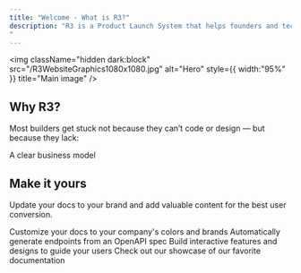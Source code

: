 ```yaml
---
title: "Welcome - What is R3?"
description: "R3 is a Product Launch System that helps founders and technical builders move from idea to revenue with structured sprints, intelligent prompts, and agent-based augmentation. Whether you're starting from a blank page or a basic prototype, R3 gives you the business design, execution logic, and strategic system to launch and scale smarter — with clarity.
"
---
```


<img
  className="hidden dark:block"
  src="/R3WebsiteGraphics1080x1080.jpg"
  alt="Hero"
  style={{ width:"95%" }}
  title="Main image"
/>

## Why R3?

Most builders get stuck not because they can’t code or design — but because they lack:

<bullet> A clear business model

## Make it yours

Update your docs to your brand and add valuable content for the best user conversion.

<CardGroup cols={2}>
  <Card title="Customize Style" icon="palette" href="https://mintlify.com/docs/settings/global">
    Customize your docs to your company's colors and brands
  </Card>
  <Card title="Reference APIs" icon="code" href="https://mintlify.com/docs/api-playground/openapi">
    Automatically generate endpoints from an OpenAPI spec
  </Card>
  <Card title="Add Components" icon="screwdriver-wrench" href="https://mintlify.com/docs/content/components/accordions">
    Build interactive features and designs to guide your users
  </Card>
  <Card title="Get Inspiration" icon="stars" href="https://mintlify.com/customers">
    Check out our showcase of our favorite documentation
  </Card>
</CardGroup>
